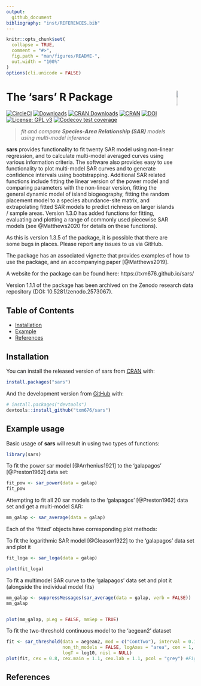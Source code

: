 ```yaml
---
output:
  github_document
bibliography: "inst/REFERENCES.bib"
---
```


<!-- README.md is generated from README.Rmd. Please edit that file -->

```r
knitr::opts_chunk$set(
  collapse = TRUE,
  comment = "#>",
  fig.path = "man/figures/README-",
  out.width = "100%"
)
options(cli.unicode = FALSE)
```

# The **'sars'** R Package <img src="man/figures/sars_logo.png" align="right" width="10%"/>

[![CircleCI](https://circleci.com/gh/txm676/sars/tree/master.svg?style=svg)](https://circleci.com/gh/txm676/sars/tree/master)
[![Downloads](https://cranlogs.r-pkg.org/badges/sars?color=brightgreen)](https://cran.r-project.org/package=sars)
[![CRAN Downloads](http://cranlogs.r-pkg.org/badges/grand-total/sars)](https://cran.r-project.org/package=sars)
[![CRAN](https://www.r-pkg.org/badges/version/sars)](https://cran.r-project.org/package=sars)
[![DOI](https://zenodo.org/badge/95295704.svg)](https://zenodo.org/badge/latestdoi/95295704)
[![License: GPL v3](https://img.shields.io/badge/License-GPLv3-yellow.svg)](https://www.gnu.org/licenses/gpl-3.0)
[![Codecov test coverage](https://codecov.io/gh/txm676/sars/branch/master/graph/badge.svg)](https://codecov.io/gh/txm676/sars?branch=master)

> *fit and compare **Species-Area Relationship (SAR)** models using multi-model inference*

**sars** provides functionality to fit twenty SAR model using non-linear regression, and to calculate multi-model averaged curves using various information criteria. The software also provides easy to use functionality to plot multi-model SAR curves and to generate confidence intervals using bootstrapping. Additional SAR related functions
include fitting the linear version of the power model and comparing parameters with the non-linear version, fitting
the general dynamic model of island biogeography, fitting the random placement model to a species abundance-site matrix, and extrapolating fitted SAR models to predict richness on larger islands / sample areas. Version 1.3.0
has added functions for fitting, evaluating and plotting a range of commonly used piecewise SAR models (see 
@Matthews2020 for details on these functions).

As this is version 1.3.5 of the package, it is possible that there are some bugs in places. Please report any
issues to us via GitHub.

The package has an associated vignette that provides examples of how to use the package, and an accompanying 
paper [@Matthews2019].

A website for the package can be found here: https://txm676.github.io/sars/

Version 1.1.1 of the package has been archived on the Zenodo research data repository (DOI: 10.5281/zenodo.2573067).

## Table of Contents

- [Installation](#installation)
- [Example](#example-usage)
- [References](#references)


## Installation

You can install the released version of sars from [CRAN](https://CRAN.R-project.org) with:

``` r
install.packages("sars")
```

And the development version from [GitHub](https://github.com/) with:

``` r
# install.packages("devtools")
devtools::install_github("txm676/sars")
```
## Example usage

Basic usage of **sars** will result in using two types of functions:

```r
library(sars)
```

To fit the power sar model [@Arrhenius1921] to the 'galapagos' [@Preston1962] data set:
```r
fit_pow <- sar_power(data = galap)
fit_pow
```

Attempting to fit all 20 sar models to the 'galapagos' [@Preston1962] data set and get a multi-model SAR:
```r
mm_galap <- sar_average(data = galap)
```

Each of the 'fitted' objects have corresponding plot methods:

To fit the logarithmic SAR model [@Gleason1922] to the 'galapagos' data set and plot it
```r
fit_loga <- sar_loga(data = galap)

plot(fit_loga)
```

To fit a multimodel SAR curve to the 'galapagos' data set and plot it (alongside the individual model fits)
```r
mm_galap <- suppressMessages(sar_average(data = galap, verb = FALSE))
mm_galap 


plot(mm_galap, pLeg = FALSE, mmSep = TRUE)
```

To fit the two-threshold continuous model to the 'aegean2' dataset
```r
fit <- sar_threshold(data = aegean2, mod = c("ContTwo"), interval = 0.1, 
                     non_th_models = FALSE, logAxes = "area", con = 1,
                     logT = log10, nisl = NULL)
plot(fit, cex = 0.8, cex.main = 1.1, cex.lab = 1.1, pcol = "grey") #Figure 1
```

## References
